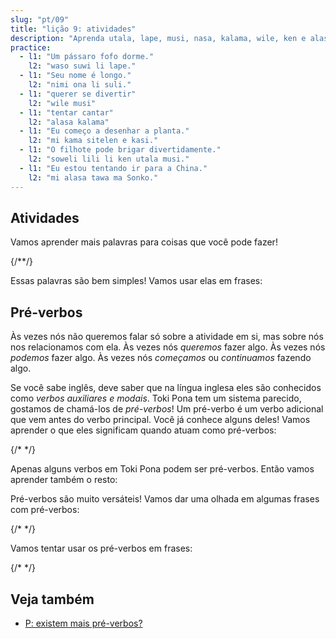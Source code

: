```yaml
---
slug: "pt/09"
title: "lição 9: atividades"
description: "Aprenda utala, lape, musi, nasa, kalama, wile, ken e alasa!"
practice:
  - l1: "Um pássaro fofo dorme."
    l2: "waso suwi li lape."
  - l1: "Seu nome é longo."
    l2: "nimi ona li suli."
  - l1: "querer se divertir"
    l2: "wile musi"
  - l1: "tentar cantar"
    l2: "alasa kalama"
  - l1: "Eu começo a desenhar a planta."
    l2: "mi kama sitelen e kasi."
  - l1: "O filhote pode brigar divertidamente."
    l2: "soweli lili li ken utala musi."
  - l1: "Eu estou tentando ir para a China."
    l2: "mi alasa tawa ma Sonko."
---
```



## Atividades

Vamos aprender mais palavras para coisas que você pode fazer!

<List>
  <Word sl="utala" m="lutar, atacar" />
  <Word sl="lape" m="dormir, descansar" />
  <Word sl="kalama" m="produzir um som; som" />
  <Word sl="musi" m="se divertir; engraçado, divertido, interessante" />
  <Word sl="nasa" m="estranho, incomum, bobo, bêbado" />
  {/*<Word sl="lipu" m="papel, cartão, livro, site; uma coisa plana com 󱥡 informações" />*/}
</List>

Essas palavras são bem simples! Vamos usar elas em frases:

<List>
  <Sentence sl="soweli li utala e jan." m="O animal atacou alguém." />
  <Sentence sl="sina lape lon tomo." m="Você dorme em casa." />
  <Sentence sl="nimi ona li nasa tawa mi." m="O nome dela é estranho para mim." />
  <Sentence
    sl="jan lili li musi tan kalama."
    m="A criança está se divertindo por causa dos barulhos."
  />
</List>

## Pré-verbos

Às vezes nós não queremos falar só sobre a atividade em si, mas sobre nós nos relacionamos com ela. Às vezes nós _queremos_ fazer algo. Às vezes nós _podemos_ fazer algo. Às vezes nós _começamos_ ou _continuamos_ fazendo algo.

Se você sabe inglês, deve saber que na língua inglesa eles são conhecidos como *verbos auxiliares e modais*. Toki Pona tem um sistema parecido, gostamos de chamá-los de _pré-verbos_! Um pré-verbo é um verbo adicional que vem antes do verbo principal. Você já conhece alguns deles! Vamos aprender o que eles significam quando atuam como pré-verbos:

<List>
  <Word sl="kama" m="começar a..., virar..." />
  <Word sl="awen" m="continuar a..., ficar parado..." />
  {/* <Word sl="sona" m="saber como..." /> */}
</List>

Apenas alguns verbos em Toki Pona podem ser pré-verbos. Então vamos aprender também o resto:

<List>
  <Word sl="wile" m="querer..." />
  <Word sl="ken" m="ser capaz de..." />
  <Word sl="alasa" m="tentar..." />
</List>

Pré-verbos são muito versáteis! Vamos dar uma olhada em algumas frases com pré-verbos:

<List>
  <Word sl="wile lape" m="querer dormir" />
  <Word sl="awen pona" m="continuar a ser bom" />
  <Word sl="kama sona" m="virar sábio, aprender" />
  {/* <Word sl="sona sitelen" m="saber desenhar" /> */}
  <Word sl="alasa kama wawa" m="tentar ficar forte" />
</List>

Vamos tentar usar os pré-verbos em frases:

<List>
  <Sentence sl="waso lili li wile lape." m="O passarinho quer dormir." />
  {/* <Sentence sl="jan li sona moku e kasi." m="Pessoas sabem como comer plantas." /> */}
  <Sentence sl="mi kama sona e toki pona." m="Eu aprendo Toki Pona." />
  <Sentence sl="sina alasa tawa ma Tosi." m="Você tenta ir para a Alemanha." />
  <Sentence
    sl="toki ona li awen nasa tawa mi."
    m="A fala dele ainda é estranha para mim."
  />
</List>

<Practice exercises={frontmatter.practice} />

## Veja também
* [P: existem mais pré-verbos?](/pt/more-preverbs/)

